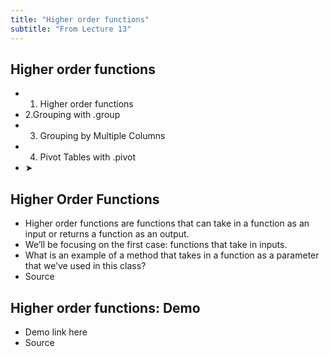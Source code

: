 ```yaml
---
title: "Higher order functions"
subtitle: "From Lecture 13"
---
```


## Higher order functions

- 1. Higher order functions
- 2.Grouping with .group
- 3. Grouping by Multiple Columns
- 4. Pivot Tables with .pivot
- ➤

## Higher Order Functions

- Higher order functions are functions that can take in a function as an input or returns a function as an output.
- We’ll be focusing on the first case: functions that take in inputs.
- What is an example of a method that takes in a function as a parameter that we’ve used in this class?
- Source

## Higher order functions: Demo

- Demo link here
- Source


